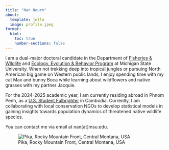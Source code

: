 ```yaml
---
title: "Nan Nourn"
about:
  template: jolla
  image: profile.jpeg
format:
  html:
    toc: true
    number-sections: false
---
```


I am a dual-major doctoral candidate in the Department of [Fisheries & Wildlife](https://fw.msu.edu) and [Ecology, Evolution & Behavior Program](https://eeb.msu.edu) at Michigan State University. When not trekking deep into tropical jungles or pursuing North American big game on Western public lands, I enjoy spending time with my cat Max and bunny Boca while learning about wildflowers and native grasses with my partner Jacquie.

For the 2024-2025 academic year, I am currently residing abroad in Phnom Penh, as a [U.S. Student Fulbrighter](https://us.fulbrightonline.org/fulbright-us-student-program) in Cambodia. Currently, I am collaborating with local conservation NGOs to develop statistical models in gaining insights towards population dynamics of threatened native wildlife species.

You can contact me via email at nan\[at\]msu.edu.

::: column-screen
![Pika, Rocky Mountain Front, Central Montana, USA](pika_01.jpg)
:::